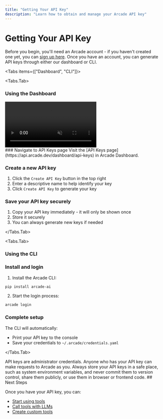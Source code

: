 ```yaml
---
title: "Getting Your API Key"
description: "Learn how to obtain and manage your Arcade API key"
---
```



# Getting Your API Key


Before you begin, you'll need an Arcade account - if you haven't created one yet, you can [sign up here](https://api.arcade.dev/signup?utm_source=docs&utm_medium=page&utm_campaign=get-api-key). Once you have an account, you can generate API keys through either our dashboard or CLI.


<Tabs items={["Dashboard", "CLI"]}>


<Tabs.Tab>

### Using the Dashboard

<div className="flex justify-center my-4">
  <video 
    src="/videos/API_Keys.mp4"
    autoPlay
    muted
    playsInline
    className="w-full max-w-[900px] rounded-xl shadow-2xl"
    controls
  ></video>
</div>

<Steps>
### Navigate to API Keys page
Visit the [API Keys page](https://api.arcade.dev/dashboard/api-keys) in Arcade Dashboard.

### Create a new API key
1. Click the `Create API Key` button in the top right
2. Enter a descriptive name to help identify your key
3. Click `Create API Key` to generate your key

### Save your API key securely
1. Copy your API key immediately - it will only be shown once
2. Store it securely
3. You can always generate new keys if needed

</Steps>

</Tabs.Tab>

<Tabs.Tab>

### Using the CLI

<Steps>

### Install and login
1. Install the Arcade CLI:
```bash
pip install arcade-ai
```
2. Start the login process:
```bash
arcade login
```

### Complete setup
The CLI will automatically:
- Print your API key to the console
- Save your credentials to `~/.arcade/credentials.yaml`

</Steps>

</Tabs.Tab>
</Tabs>

<Warning type="warning">
  API keys are administrator credentials. Anyone who has your API key can make requests to Arcade as you. Always store your API keys in a safe place, such as system environment variables, and never commit them to version control, share them publicly, or use them in browser or frontend code.
</Warning>
## Next Steps

Once you have your API key, you can:
- [Start using tools](use-tools/call-tools-directly)
- [Call tools with LLMs](use-tools/call-tools-with-models)
- [Create custom tools](custom-tools) 